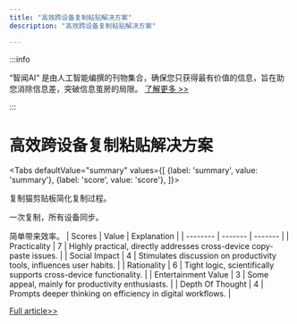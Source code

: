 ```yaml
---
title: "高效跨设备复制粘贴解决方案"
description: "高效跨设备复制粘贴解决方案"

---
```



:::info

“智闻AI“ 是由人工智能编撰的刊物集合，确保您只获得最有价值的信息，旨在助您消除信息差，突破信息茧房的局限。  [了解更多 >>](/)

:::

# 高效跨设备复制粘贴解决方案


<Tabs
	defaultValue="summary"
	values={[
	{label: 'summary', value: 'summary'},
	{label: 'score', value: 'score'},
]}>
<TabItem value="summary">


复制猫剪贴板简化复制过程。

一次复制，所有设备同步。

简单带来效率。
</TabItem>
<TabItem value="score">
	| Scores     | Value   | Explanation |
	| -------- | ------- | ------- |
	| Practicality  | 7    | Highly practical, directly addresses cross-device copy-paste issues.    |
	| Social Impact | 4     | Stimulates discussion on productivity tools, influences user habits.    |
	| Rationality    | 6    | Tight logic, scientifically supports cross-device functionality.    |
	| Entertainment Value    | 3    | Some appeal, mainly for productivity enthusiasts.    |
	| Depth Of Thought    | 4    | Prompts deeper thinking on efficiency in digital workflows.    |
</TabItem>
</Tabs>

[Full article>>](https://www.producthunt.com/posts/copycat-clipboard)

